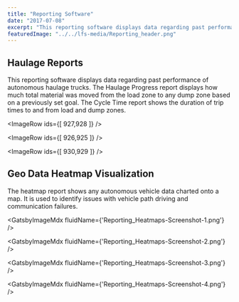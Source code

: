 ```yaml
---
title: "Reporting Software"
date: "2017-07-08"
excerpt: "This reporting software displays data regarding past performance of autonomous haulage trucks. The heatmap report shows any autonomous vehicle data charted onto a map."
featuredImage: "../../lfs-media/Reporting_header.png"
---
```



## Haulage Reports

This reporting software displays data regarding past performance of autonomous haulage trucks. The Haulage Progress report displays how much total material was moved from the load zone to any dump zone based on a previously set goal. The Cycle Time report shows the duration of trip times to and from load and dump zones.

<ImageRow ids={[ 927,928 ]} />

<ImageRow ids={[ 926,925 ]} />

<ImageRow ids={[ 930,929 ]} />

## Geo Data Heatmap Visualization

The heatmap report shows any autonomous vehicle data charted onto a map. It is used to identify issues with vehicle path driving and communication failures.

<GatsbyImageMdx fluidName={'Reporting_Heatmaps-Screenshot-1.png'} />

<GatsbyImageMdx fluidName={'Reporting_Heatmaps-Screenshot-2.png'} />

<GatsbyImageMdx fluidName={'Reporting_Heatmaps-Screenshot-3.png'} />

<GatsbyImageMdx fluidName={'Reporting_Heatmaps-Screenshot-4.png'} />
